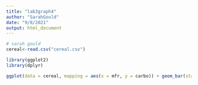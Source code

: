 ```yaml
---
title: "lab3graph4"
author: "SarahGould"
date: "9/8/2021"
output: html_document
---
```


```r
# sarah gould
cereal<-read.csv("cereal.csv")

library(ggplot2)
library(dplyr)
```

```r
ggplot(data = cereal, mapping = aes(x = mfr, y = carbo)) + geom_bar(stat="identity") + labs(title="Manufacturer vs. Carbs")
```

